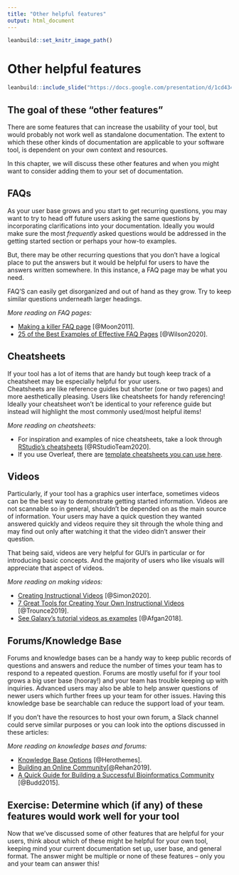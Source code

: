```yaml
---
title: "Other helpful features"
output: html_document
---
```


```r
leanbuild::set_knitr_image_path()
```

# Other helpful features

```r
leanbuild::include_slide("https://docs.google.com/presentation/d/1cd434bkLer_CJ04GzpsZwzeEA9gjc5Ho6QimiHPbyEg/edit#slide=id.gd436f8053d_0_0")
```

## The goal of these "other features"

There are some features that can increase the usability of your tool, but would probably not work well as standalone documentation.
The extent to which these other kinds of documentation are applicable to your software tool, is dependent on your own context and resources.

In this chapter, we will discuss these other features and when you might want to consider adding them to your set of documentation.

## FAQs

As your user base grows and you start to get recurring questions, you may want to try to head off future users asking the same questions by incorporating clarifications into your documentation.
Ideally you would make sure the most _frequently_ asked questions would be addressed in the getting started section or perhaps your how-to examples.

But, there may be other recurring questions that you don't have a logical place to put the answers but it would be helpful for users to have the answers written somewhere.
In this instance, a FAQ page may be what you need.

FAQ'S can easily get disorganized and out of hand as they grow.
Try to keep similar questions underneath larger headings.

_More reading on FAQ pages:_  

- [Making a killer FAQ page](https://www.socialmediatoday.com/content/10-tips-creating-killer-faq-page) [@Moon2011].
- [25 of the Best Examples of Effective FAQ Pages](https://www.searchenginejournal.com/best-faq-page-examples/267709/) [@Wilson2020].

## Cheatsheets

If your tool has a lot of items that are handy but tough keep track of a cheatsheet may be especially helpful for your users.  
Cheatsheets are like reference guides but shorter (one or two pages) and more aesthetically pleasing.
Users like cheatsheets for handy referencing!
Ideally your cheatsheet won't be identical to your reference guide but instead will highlight the most commonly used/most helpful items!

_More reading on cheatsheets:_

- For inspiration and examples of nice cheatsheets, take a look through [RStudio's cheatsheets](https://www.rstudio.com/resources/cheatsheets/) [@RStudioTeam2020].
- If you use Overleaf, there are [template cheatsheets you can use here](https://www.overleaf.com/gallery/tagged/cheat-sheet).

## Videos

Particularly, if your tool has a graphics user interface, sometimes videos can be the best way to demonstrate getting started information.
Videos are not scannable so in general, shouldn't be depended on as the main source of information.
Your users may have a quick question they wanted answered quickly and videos require they sit through the whole thing and may find out only after watching it that the video didn't answer their question.

That being said, videos are very helpful for GUI's in particular or for introducing basic concepts.
And the majority of users who like visuals will appreciate that aspect of videos.

_More reading on making videos:_

- [Creating Instructional Videos](https://www.techsmith.com/blog/instructional-videos/) [@Simon2020].
- [7 Great Tools for Creating Your Own Instructional Videos](https://helpdeskgeek.com/free-tools-review/7-great-tools-for-creating-your-own-video-tutorials/) [@Trounce2019].
- [See Galaxy's tutorial videos as examples](https://training.galaxyproject.org/training-material/topics/introduction/) [@Afgan2018].

## Forums/Knowledge Base

Forums and knowledge bases can be a handy way to keep public records of questions and answers and reduce the number of times your team has to respond to a repeated question.
Forums are mostly useful for if your tool grows a big user base (hooray!) and your team has trouble keeping up with inquiries.
Advanced users may also be able to help answer questions of newer users which further frees up your team for other issues.
Having this knowledge base be searchable can reduce the support load of your team.  

If you don't have the resources to host your own forum, a Slack channel could serve similar purposes or you can look into the options discussed in these articles:

_More reading on knowledge bases and forums:_

- [Knowledge Base Options](https://herothemes.com/blog/best-knowledge-base-software/) [@Herothemes].
- [Building an Online Community](https://geekflare.com/online-community-software/)[@Rehan2019].
- [A Quick Guide for Building a Successful Bioinformatics Community](https://journals.plos.org/ploscompbiol/article?id=10.1371/journal.pcbi.1003972) [@Budd2015].

## Exercise: Determine which (if any) of these features would work well for your tool

Now that we've discussed some of other features that are helpful for your users, think about which of these might be helpful for your own tool, keeping mind your current documentation set up, user base, and general format.
The answer might be multiple or none of these features -- only you and your team can answer this!
